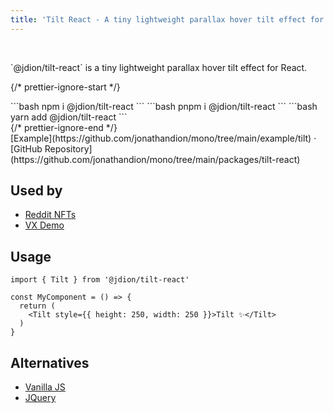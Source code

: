 ```yaml
---
title: 'Tilt React - A tiny lightweight parallax hover tilt effect for React.'
---
```



<br/>

<div className="max-w-2xl mx-auto"> 

<TiltComponent />

<p className="my-8 text-center">`@jdion/tilt-react` is a tiny lightweight parallax hover tilt effect for React.</p>

{/* prettier-ignore-start */}
<div className="max-w-xs mx-auto m-8 text-center install">
  <Tabs items={['npm', 'pnpm', 'yarn']}>
    <Tab>
```bash
npm i @jdion/tilt-react
```
    </Tab>
    <Tab>
```bash
pnpm i @jdion/tilt-react
```
    </Tab>
    <Tab>
```bash
yarn add @jdion/tilt-react
```
    </Tab>
  </Tabs>
</div>
{/* prettier-ignore-end */}

<div className="mb-20 text-center">
  [Example](https://github.com/jonathandion/mono/tree/main/example/tilt) ·
  [GitHub Repository](https://github.com/jonathandion/mono/tree/main/packages/tilt-react)
</div>
</div>

## Used by

- [Reddit NFTs](https://nft.reddit.com/)
- [VX Demo](https://vx-demo.now.sh/gallery)

## Usage

```tsx
import { Tilt } from '@jdion/tilt-react'

const MyComponent = () => {
  return (
    <Tilt style={{ height: 250, width: 250 }}>Tilt ✨</Tilt>
  )
}
```
## Alternatives

- [Vanilla JS](https://github.com/micku7zu/vanilla-tilt.js)
- [JQuery](https://github.com/gijsroge/tilt.js)
